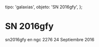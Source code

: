 
  tipo: 'galaxias',
  objeto: 'SN 2016gfy',
};

# SN 2016gfy

<Imagen
  src="registro/sn2016-gfy_20160924_1_sn2016gfy_ngc2276.jpg"
  fecha="20160924"
/>

sn2016gfy en ngc 2276 24 Septiembre 2016